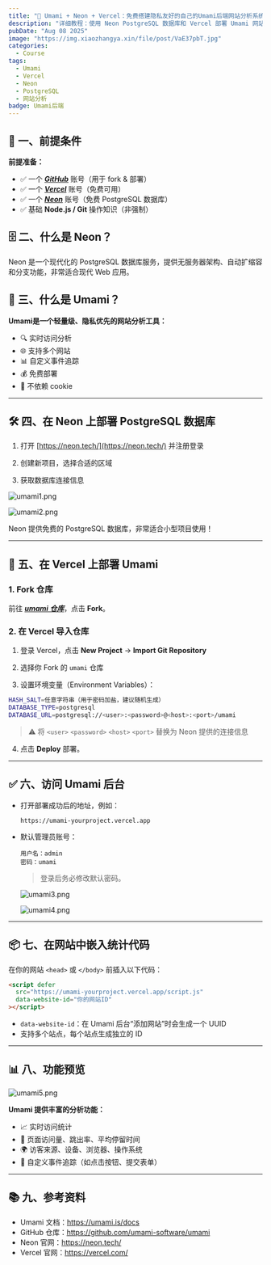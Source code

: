 ```yaml
---
title: "🚀 Umami + Neon + Vercel：免费搭建隐私友好的自己的Umami后端网站分析系统"  
description: "详细教程：使用 Neon PostgreSQL 数据库和 Vercel 部署 Umami 网站分析工具，实现隐私优先的访问统计"  
pubDate: "Aug 08 2025"  
image: "https://img.xiaozhangya.xin/file/post/VaE37pbT.jpg" 
categories:  
  - Course  
tags: 
  - Umami  
  - Vercel
  - Neon
  - PostgreSQL
  - 网站分析 
badge: Umami后端
---
```



## 📝 一、前提条件 

**前提准备：** 
- ✅ 一个 [**_GitHub_**](https://github.com/) 账号（用于 fork & 部署） 
- ✅ 一个 [**_Vercel_**](https://vercel.com/) 账号（免费可用） 
- ✅ 一个 [**_Neon_**](https://neon.tech/) 账号（免费 PostgreSQL 数据库） 
- ✅ 基础 **Node.js / Git** 操作知识（非强制） 

## 🗄️ 二、什么是 Neon？ 

<LinkCard 
 title="Neon" 
 desc="现代化的无服务器 PostgreSQL 数据库平台" 
 url="https://neon.tech/" 
 img="https://neon.tech/favicon.ico" 
/> 

<Info> 
Neon 是一个现代化的 PostgreSQL 数据库服务，提供无服务器架构、自动扩缩容和分支功能，非常适合现代 Web 应用。 
</Info> 

## 🧩 三、什么是 Umami？ 

<LinkCard 
 title="Umami" 
 desc="轻量级、隐私优先的网站分析工具" 
 url="https://github.com/umami-software/umami" 
 img="https://img.xiaozhangya.xin/file/Logo/1753850918996_umami.png" 
/> 

**Umami是一个轻量级、隐私优先的网站分析工具：**

- 🔍 实时访问分析 
- 🌐 支持多个网站 
- 📊 自定义事件追踪 
- 💰 免费部署 
- 🍪 不依赖 cookie 

---

## 🛠️ 四、在 Neon 上部署 PostgreSQL 数据库 

<Collapse title="详细步骤展开"> 


1. 打开 [https://neon.tech/](https://neon.tech/) 并注册登录 

 

2. 创建新项目，选择合适的区域 

 

3. 获取数据库连接信息 


![umami1.png](https://img.xiaozhangya.xin/file/umami/O916LFpF.png) 

![umami2.png](https://img.xiaozhangya.xin/file/umami/tn4ZR3KH.png) 

</Collapse> 

<Success> 
Neon 提供免费的 PostgreSQL 数据库，非常适合小型项目使用！ 
</Success> 

---

## 🚀 五、在 Vercel 上部署 Umami 

### 1. Fork 仓库 

前往 [**_umami 仓库_**](https://github.com/umami-software/umami)，点击 **Fork**。 

### 2. 在 Vercel 导入仓库 


1. 登录 Vercel，点击 **New Project** → **Import Git Repository** 

 

2. 选择你 Fork 的 `umami` 仓库 

 

3. 设置环境变量（Environment Variables）： 


```bash 
HASH_SALT=任意字符串（用于密码加盐，建议随机生成） 
DATABASE_TYPE=postgresql 
DATABASE_URL=postgresql://<user>:<password>@<host>:<port>/umami
```

> ⚠ 将 `<user>` `<password>` `<host>` `<port>` 替换为 Neon 提供的连接信息

4. 点击 **Deploy** 部署。

------

## ✅ 六、访问 Umami 后台

- 打开部署成功后的地址，例如：

  ```
  https://umami-yourproject.vercel.app
  ```

- 默认管理员账号：

  ```
  用户名：admin
  密码：umami
  ```

  > 登录后务必修改默认密码。
  
  ![umami3.png](https://img.xiaozhangya.xin/file/umami/3rNFz35P.png)
  
  ![umami4.png](https://img.xiaozhangya.xin/file/umami/Q5HQ620E.png)

------

## 📦 七、在网站中嵌入统计代码

在你的网站 `<head>` 或 `</body>` 前插入以下代码：

```html
<script defer
  src="https://umami-yourproject.vercel.app/script.js"
  data-website-id="你的网站ID"
></script>
```

- `data-website-id`：在 Umami 后台“添加网站”时会生成一个 UUID
- 支持多个站点，每个站点生成独立的 ID

------

## 📊 八、功能预览

![umami5.png](https://img.xiaozhangya.xin/file/umami/d0scu1Tz.png)

**Umami 提供丰富的分析功能：**

- 📈 实时访问统计
- 📄 页面访问量、跳出率、平均停留时间
- 🌍 访客来源、设备、浏览器、操作系统
- 🎯 自定义事件追踪（如点击按钮、提交表单）
---

## 📚 九、参考资料

- Umami 文档：https://umami.is/docs
- GitHub 仓库：https://github.com/umami-software/umami
- Neon 官网：https://neon.tech/
- Vercel 官网：https://vercel.com/